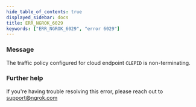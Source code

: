 ```yaml
---
hide_table_of_contents: true
displayed_sidebar: docs
title: ERR_NGROK_6029
keywords: ["ERR_NGROK_6029", "error 6029"]
---
```


### Message

The traffic policy configured for cloud endpoint `CLEPID` is non-terminating.

### Further help

If you're having trouble resolving this error, please reach out to [support@ngrok.com](mailto:support@ngrok.com?subject=Help%20with%20ERR_NGROK_6029)

